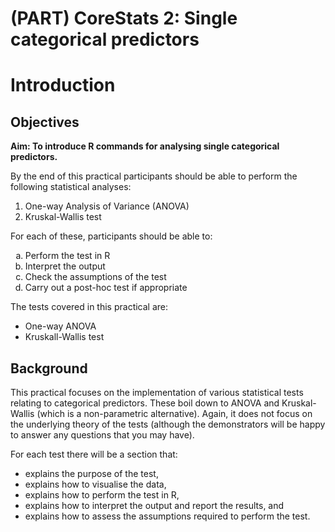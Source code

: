 # (PART) CoreStats 2: Single categorical predictors {.unnumbered}

# Introduction {#cs2-intro}

## Objectives
:::objectives
**Aim: To introduce R commands for analysing single categorical predictors.**

By the end of this practical participants should be able to perform the following statistical analyses:

1.	One-way Analysis of Variance (ANOVA)
2.	Kruskal-Wallis test

For each of these, participants should be able to:

a.	Perform the test in R
b.	Interpret the output
c.	Check the assumptions of the test
d.	Carry out a post-hoc test if appropriate
:::

The tests covered in this practical are:

-	One-way ANOVA
-	Kruskall-Wallis test

## Background

This practical focuses on the implementation of various statistical tests relating to categorical predictors. These boil down to ANOVA and Kruskal-Wallis (which is a non-parametric alternative).
Again, it does not focus on the underlying theory of the tests (although the demonstrators will be happy to answer any questions that you may have).

For each test there will be a section that:

- explains the purpose of the test,
- explains how to visualise the data,
- explains how to perform the test in R,
- explains how to interpret the output and report the results, and 
- explains how to assess the assumptions required to perform the test.

